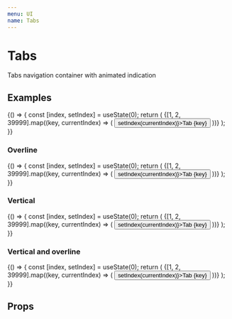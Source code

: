 ```yaml
---
menu: UI
name: Tabs
---
```



# Tabs

Tabs navigation container with animated indication

## Examples

<Playground>
  {() => {
    const [index, setIndex] = useState(0);
    return (
      <Tabs index={index}>
        {[1, 2, 39999].map((key, currentIndex) => (
          <Button key={key} onClick={() => setIndex(currentIndex)}>Tab {key}</Button>
        ))}
      </Tabs>
    );
  }}
</Playground>

### Overline
<Playground>
  {() => {
    const [index, setIndex] = useState(0);
    return (
      <Tabs index={index} color="secondary" overline>
        {[1, 2, 39999].map((key, currentIndex) => (
          <Button key={key} onClick={() => setIndex(currentIndex)}>Tab {key}</Button>
        ))}
      </Tabs>
    );
  }}
</Playground>

### Vertical
<Playground>
  {() => {
    const [index, setIndex] = useState(0);
    return (
      <Tabs index={index} vertical>
        {[1, 2, 39999].map((key, currentIndex) => (
          <Button key={key} onClick={() => setIndex(currentIndex)}>Tab {key}</Button>
        ))}
      </Tabs>
    );
  }}
</Playground>

### Vertical and overline
<Playground>
  {() => {
    const [index, setIndex] = useState(0);
    return (
      <Tabs index={index} overline vertical>
        {[1, 2, 39999].map((key, currentIndex) => (
          <Button key={key} onClick={() => setIndex(currentIndex)}>Tab {key}</Button>
        ))}
      </Tabs>
    );
  }}
</Playground>

## Props

<Props of={Tabs} />
